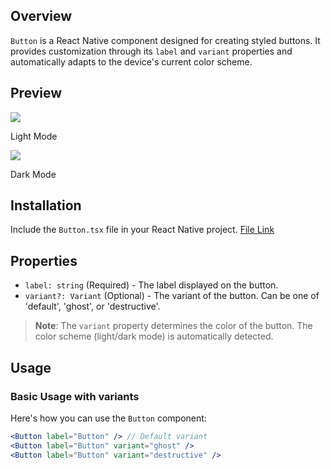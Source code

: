 

## Overview

`Button` is a React Native component designed for creating styled buttons. It provides customization through its `label` and `variant` properties and automatically adapts to the device's current color scheme.

## Preview

<div style={{ display: "flex", justifyContent: "center" }}>
  <div style={{ marginRight: "40px" }}>
    <img src="https://raw.githubusercontent.com/Mobilecn-UI/nativecn-ui/main/assets/examples/buttons-light.png" />
     <p>Light Mode</p>
  </div>
  <div style={{ marginRight: "40px" }}>
    <img src="https://raw.githubusercontent.com/Mobilecn-UI/nativecn-ui/main/assets/examples/buttons-dark.png"  />
    <p>Dark Mode</p>
  </div>
</div>

## Installation

Include the `Button.tsx` file in your React Native project. [File Link](https://github.com/Mobilecn-UI/nativecn-ui/blob/main/components/Button.tsx)

## Properties

- `label: string` (Required) - The label displayed on the button.
- `variant?: Variant` (Optional) - The variant of the button. Can be one of 'default', 'ghost', or 'destructive'.

> **Note**: The `variant` property determines the color of the button. The color scheme (light/dark mode) is automatically detected.

## Usage

### Basic Usage with variants

Here's how you can use the `Button` component:

```jsx
<Button label="Button" /> // Default variant
<Button label="Button" variant="ghost" />
<Button label="Button" variant="destructive" />
```
